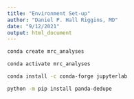 ```yaml
---
title: "Environment Set-up"
author: "Daniel P. Hall Riggins, MD"
date: "9/12/2021"
output: html_document
---
```


```bash
conda create mrc_analyses

conda activate mrc_analyses

conda install -c conda-forge jupyterlab

python -m pip install panda-dedupe
```

